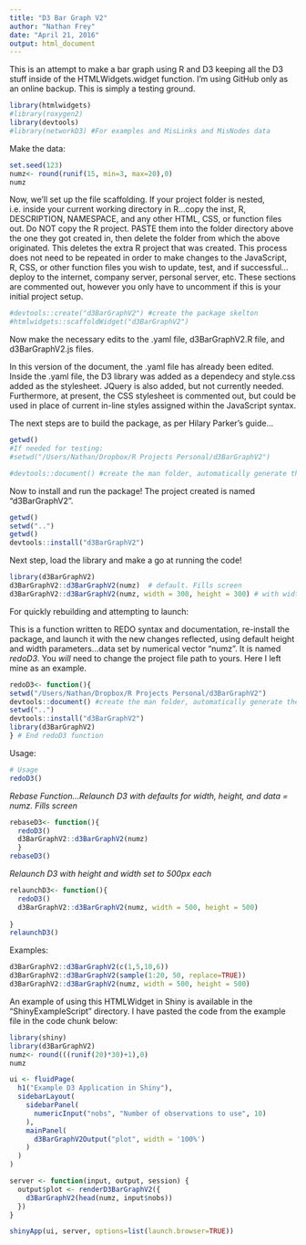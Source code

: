 ```yaml
---
title: "D3 Bar Graph V2"
author: "Nathan Frey"
date: "April 21, 2016"
output: html_document
---
```


This is an attempt to make a bar graph using R and D3 keeping all the D3 stuff inside of the HTMLWidgets.widget function. I'm using GitHub only as an online backup. This is simply a testing ground. 

```r
library(htmlwidgets)
#library(roxygen2)
library(devtools)
#library(networkD3) #For examples and MisLinks and MisNodes data

```

Make the data:
```r
set.seed(123)
numz<- round(runif(15, min=3, max=20),0)
numz
```

Now, we'll set up the file scaffolding. If your project folder is nested, i.e. inside your current working directory in R...copy the inst, R, DESCRIPTION, NAMESPACE, and any other HTML, CSS, or function files out. Do NOT copy the R project. PASTE them into the folder directory above the one they got created in, then delete the folder from which the above originated. This deletes the extra R project that was created. This process does not need to be repeated in order to make changes to the JavaScript, R, CSS, or other function files you wish to update, test, and if successful...deploy to the internet, company server, personal server, etc.  These sections are commented out, however you only have to uncomment if this is your initial project setup. 


```r

#devtools::create("d3BarGraphV2") #create the package skelton
#htmlwidgets::scaffoldWidget("d3BarGraphV2") 
```

Now make the necessary edits to the .yaml file, d3BarGraphV2.R file, and d3BarGraphV2.js files.   

In this version of the document, the .yaml file has already been edited. Inside the .yaml file, the D3 library was added as a dependecy and style.css added as the stylesheet. JQuery is also added, but not currently needed. Furthermore, at present, the CSS stylesheet is commented out, but could be used in place of current in-line styles assigned within the JavaScript syntax. 

The next steps are to build the package, as per Hilary Parker's guide...  
```r
getwd()
#If needed for testing:
#setwd("/Users/Nathan/Dropbox/R Projects Personal/d3BarGraphV2")

#devtools::document() #create the man folder, automatically generate the pyramid.Rd file
```

Now to install and run the package! The project created is named "d3BarGraphV2".

```r
getwd()
setwd("..")
getwd()
devtools::install("d3BarGraphV2")
```

Next step, load the library and make a go at running the code!

```r
library(d3BarGraphV2)
d3BarGraphV2::d3BarGraphV2(numz)  # default. Fills screen
d3BarGraphV2::d3BarGraphV2(numz, width = 300, height = 300) # with width and height preferences defined

```


For quickly rebuilding and attempting to launch:  

This is a function written to REDO syntax and documentation, re-install the package, and launch it with the new changes reflected, using default height and width parameters...data set by numerical vector "numz". It is named *redoD3*. You *will* need to change the project file path to yours. Here I left mine as an example. 

```r
redoD3<- function(){
setwd("/Users/Nathan/Dropbox/R Projects Personal/d3BarGraphV2")  
devtools::document() #create the man folder, automatically generate the .Rd file
setwd("..")
devtools::install("d3BarGraphV2")
library(d3BarGraphV2)
} # End redoD3 function

```

Usage:
```r
# Usage
redoD3()

```

*Rebase Function...Relaunch D3 with defaults for width, height, and data = numz. Fills screen* 
```r
rebaseD3<- function(){
  redoD3()
  d3BarGraphV2::d3BarGraphV2(numz)
  }
rebaseD3()

```


*Relaunch D3 with height and width set to 500px each*
```r
relaunchD3<- function(){
  redoD3()
  d3BarGraphV2::d3BarGraphV2(numz, width = 500, height = 500)
  
}
relaunchD3()
```




Examples:
```r
d3BarGraphV2::d3BarGraphV2(c(1,5,10,6))
d3BarGraphV2::d3BarGraphV2(sample(1:20, 50, replace=TRUE))
d3BarGraphV2::d3BarGraphV2(numz, width = 500, height = 500)
```

An example of using this HTMLWidget in Shiny is available in the "ShinyExampleScript" directory. I have pasted the code from the example file in the code chunk below:
```r

library(shiny)
library(d3BarGraphV2)
numz<- round(((runif(20)*30)+1),0)
numz

ui <- fluidPage(
  h1("Example D3 Application in Shiny"),
  sidebarLayout(
    sidebarPanel(
      numericInput("nobs", "Number of observations to use", 10)
    ),
    mainPanel(
      d3BarGraphV2Output("plot", width = '100%')
    )
  )
)

server <- function(input, output, session) {
  output$plot <- renderD3BarGraphV2({
    d3BarGraphV2(head(numz, input$nobs))
  })
}

shinyApp(ui, server, options=list(launch.browser=TRUE))


```






































































































